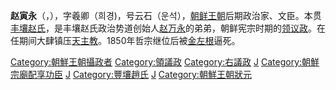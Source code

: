 <!-- 檔案不存在 [[File:이한철_필_조인영_초상.jpg|thumb]] -->
'''赵寅永'''（{{kor|k=조인영|hanja=趙寅永}}，{{bd|1782年||1850年||}}），字羲卿（희경)，号云石（운석），[[朝鲜王朝|朝鲜王朝]]后期政治家、文臣。本贯[[丰壤赵氏|丰壤赵氏]]，是丰壤赵氏政治势道创始人[[赵万永|赵万永]]的弟弟，朝鲜宪宗时期的[[领议政|领议政]]。在任期间大肆镇压[[天主教|天主教]]。1850年哲宗继位后被[[金左根|金左根]]逼死。

{{朝鮮王朝攝政}}
{{領議政}}
{{右議政}}

[[Category:朝鮮王朝攝政者|Category:朝鮮王朝攝政者]]
[[Category:領議政|Category:領議政]]
[[Category:右議政|Category:右議政]]
[[Category:朝鮮王朝政治人物|J]]
[[Category:朝鮮宗廟配享功臣|Category:朝鮮宗廟配享功臣]]
[[Category:京畿道出身人物|J]]
[[Category:豐壤趙氏|Category:豐壤趙氏]]
[[Category:趙姓|J]]
[[Category:朝鮮王朝狀元|Category:朝鮮王朝狀元]]